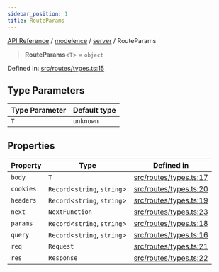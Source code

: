 ```yaml
---
sidebar_position: 1
title: RouteParams
---
```


[API Reference](/api-reference/modelence/server/type-aliases/../../../index) / [modelence](/api-reference/modelence/server/type-aliases/../../index) / [server](/api-reference/modelence/server/type-aliases/../index) / RouteParams

> **RouteParams**\<`T`\> = `object`

Defined in: [src/routes/types.ts:15](https://github.com/modelence/modelence/blob/b76bfde8ca036f6681de1ab2886a5a8ccf43aff5/packages/modelence/src/routes/types.ts#L15)

## Type Parameters

| Type Parameter | Default type |
| ------ | ------ |
| `T` | `unknown` |

## Properties

| Property | Type | Defined in |
| ------ | ------ | ------ |
| <a id="body"></a> `body` | `T` | [src/routes/types.ts:17](https://github.com/modelence/modelence/blob/b76bfde8ca036f6681de1ab2886a5a8ccf43aff5/packages/modelence/src/routes/types.ts#L17) |
| <a id="cookies"></a> `cookies` | `Record`\<`string`, `string`\> | [src/routes/types.ts:20](https://github.com/modelence/modelence/blob/b76bfde8ca036f6681de1ab2886a5a8ccf43aff5/packages/modelence/src/routes/types.ts#L20) |
| <a id="headers"></a> `headers` | `Record`\<`string`, `string`\> | [src/routes/types.ts:19](https://github.com/modelence/modelence/blob/b76bfde8ca036f6681de1ab2886a5a8ccf43aff5/packages/modelence/src/routes/types.ts#L19) |
| <a id="next"></a> `next` | `NextFunction` | [src/routes/types.ts:23](https://github.com/modelence/modelence/blob/b76bfde8ca036f6681de1ab2886a5a8ccf43aff5/packages/modelence/src/routes/types.ts#L23) |
| <a id="params"></a> `params` | `Record`\<`string`, `string`\> | [src/routes/types.ts:18](https://github.com/modelence/modelence/blob/b76bfde8ca036f6681de1ab2886a5a8ccf43aff5/packages/modelence/src/routes/types.ts#L18) |
| <a id="query"></a> `query` | `Record`\<`string`, `string`\> | [src/routes/types.ts:16](https://github.com/modelence/modelence/blob/b76bfde8ca036f6681de1ab2886a5a8ccf43aff5/packages/modelence/src/routes/types.ts#L16) |
| <a id="req"></a> `req` | `Request` | [src/routes/types.ts:21](https://github.com/modelence/modelence/blob/b76bfde8ca036f6681de1ab2886a5a8ccf43aff5/packages/modelence/src/routes/types.ts#L21) |
| <a id="res"></a> `res` | `Response` | [src/routes/types.ts:22](https://github.com/modelence/modelence/blob/b76bfde8ca036f6681de1ab2886a5a8ccf43aff5/packages/modelence/src/routes/types.ts#L22) |
